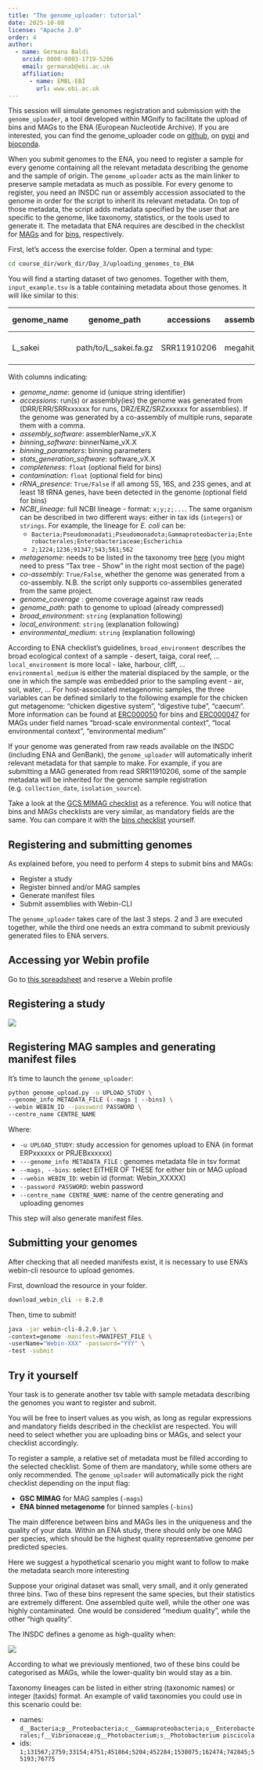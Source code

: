 ```yaml
---
title: "The genome_uploader: tutorial"
date: 2025-10-08
license: "Apache 2.0"
order: 4
author:
  - name: Germana Baldi
    orcid: 0000-0003-1719-5206
    email: germanab@ebi.ac.uk
    affiliation: 
      - name: EMBL-EBI
        url: www.ebi.ac.uk
---
```


This session will simulate genomes registration and submission with the `genome_uploader`, a tool developed within MGnify to facilitate the upload of bins and MAGs to the ENA (European Nucleotide Archive). If you are interested, you can find the genome_uploader code on [github](https://github.com/EBI-Metagenomics/genome_uploader), on [pypi](https://pypi.org/project/genome-uploader/) and [bioconda](https://bioconda.github.io/recipes/genome-uploader/README.html).

When you submit genomes to the ENA, you need to register a sample for every genome containing all the relevant metadata describing the genome and the sample of origin. The `genome_uploader` acts as the main linker to preserve sample metadata as much as possible. For every genome to register, you need an INSDC run or assembly accession associated to the genome in order for the script to inherit its relevant metadata. On top of those metadata, the script adds metadata specified by the user that are specific to the genome, like taxonomy, statistics, or the tools used to generate it. The metadata that ENA requires are descibed in the checklist for [MAGs](https://www.ebi.ac.uk/ena/browser/view/ERC000050) and for [bins](https://www.ebi.ac.uk/ena/browser/view/ERC000047), respectively.

First, let's access the exercise folder. Open a terminal and type:

```bash
cd course_dir/work_dir/Day_3/uploading_genomes_to_ENA
```

You will find a starting dataset of two genomes. Together with them, `input_example.tsv` is a table containing metadata about those genomes. It will like similar to this: 

::: {.table-responsive}
| genome_name | genome_path | accessions | assembly_software | binning_software | binning_parameters | stats_generation_software | completeness | contamination | genome_coverage | metagenome | co-assembly | broad_environment | local_environment | environmental_medium | rRNA_presence | taxonomy_lineage |
| --- | --- | --- | --- | --- | --- | --- | --- | --- | --- | --- | --- | --- | --- | --- | --- | --- |
| L_sakei | path/to/L_sakei.fa.gz | SRR11910206 | megahit_v1.2.9 | metabat_v1.2 | default | CheckM2_v1.0.1 | 99.7 | 0.38 | 27 | marine sediment metagenome | False | marine | coast | coastal sediment | True | d__Bacteria;p__Firmicutes;c__Bacilli;o__Lactobacillales;f__Lactobacillaceae;g__Latilactobacillus;s__Lactobacillus sakei |
:::

With columns indicating:

  * _genome_name_: genome id (unique string identifier)
  * _accessions_: run(s) or assembly(ies) the genome was generated from (DRR/ERR/SRRxxxxxx for runs, DRZ/ERZ/SRZxxxxxx for assemblies). If the genome was generated by a co-assembly of multiple runs, separate them with a comma.
  * _assembly_software_: assemblerName_vX.X
  * _binning_software_: binnerName_vX.X
  * _binning_parameters_: binning parameters
  * _stats_generation_software_: software_vX.X
  * _completeness_: `float` (optional field for bins)
  * _contamination_: `float` (optional field for bins)
  * _rRNA_presence_: `True/False` if all among 5S, 16S, and 23S genes, and at least 18 tRNA genes, have been detected in the genome (optional field for bins)
  * _NCBI_lineage_: full NCBI lineage - format: `x;y;z;...`. The same organism can be described in two different ways:  either in tax ids (`integers`) or `strings`. For example, the lineage for _E. coli_ can be:
    * `Bacteria;Pseudomonadati;Pseudomonadota;Gammaproteobacteria;Enterobacterales;Enterobacteriaceae;Escherichia`
    * `2;1224;1236;91347;543;561;562`
  * _metagenome_: needs to be listed in the taxonomy tree [here](<https://www.ebi.ac.uk/ena/browser/view/408169?show=tax-tree>) (you might need to press "Tax tree - Show" in the right most section of the page)
  * _co-assembly_: `True/False`, whether the genome was generated from a co-assembly. N.B. the script only supports co-assemblies generated from the same project.
  * _genome_coverage_ : genome coverage against raw reads
  * _genome_path_: path to genome to upload (already compressed)
  * _broad_environment_: `string` (explanation following)
  * _local_environment_: `string` (explanation following)
  * _environmental_medium_: `string` (explanation following)

According to ENA checklist's guidelines, `broad_environment` describes the broad ecological context of a sample - desert, taiga, coral reef, ... `local_environment` is more local - lake, harbour, cliff, ... `environmental_medium` is either the material displaced by the sample, or the one in which the sample was embedded prior to the sampling event - air, soil, water, ...
For host-associated metagenomic samples, the three variables can be defined similarly to the following example for the chicken gut metagenome: "chicken digestive system", "digestive tube", "caecum". More information can be found at [ERC000050](<https://www.ebi.ac.uk/ena/browser/view/ERC000050>) for bins and [ERC000047](<https://www.ebi.ac.uk/ena/browser/view/ERC000047>) for MAGs under field names "broad-scale environmental context", "local environmental context", "environmental medium"

If your genome was generated from raw reads available on the INSDC (including ENA and GenBank), the `genome_uploader` will automatically inherit relevant metadata for that sample to make. For example, if you are submitting a MAG generated from read SRR11910206, some of the sample metadata will be inherited for the genome sample registration (e.g. `collection_date`, `isolation_source`). 

Take a look at the [GCS MIMAG checklist](https://www.ebi.ac.uk/ena/browser/view/ERC000047) as a reference. You will notice that bins and MAGs checklists are very similar, as mandatory fields are the same. You can compare it with the [bins checklist](https://www.ebi.ac.uk/ena/browser/view/ERC000050) yourself.

## Registering and submitting genomes

As explained before, you need to perform 4 steps to submit bins and MAGs:

* Register a study
* Register binned and/or MAG samples
* Generate manifest files
* Submit assemblies with Webin-CLI

The `genome_uploader` takes care of the last 3 steps. 2 and 3 are executed together, while the third one needs an extra command to submit previously generated files to ENA servers.

## Accessing yor Webin profile

Go to [this spreadsheet](https://docs.google.com/document/d/1uPy4kua_WjaGeGbPmxA-h15WX9g9_FcS/edit?usp=sharing&ouid=103754228271574317142&rtpof=true&sd=true) and reserve a Webin profile

## Registering a study
![](genome_uploader/register_a_study.png)

## Registering MAG samples and generating manifest files

It's time to launch the `genome_uploader`:

```bash
python genome_upload.py -u UPLOAD_STUDY \
--genome_info METADATA_FILE (--mags | --bins) \
--webin WEBIN_ID --password PASSWORD \
--centre_name CENTRE_NAME
```

Where:

* `-u UPLOAD_STUDY`: study accession for genomes upload to ENA (in format ERPxxxxxx or PRJEBxxxxxx)
* `---genome_info METADATA_FILE` : genomes metadata file in tsv format
* `--mags, --bins`: select EITHER OF THESE for either bin or MAG upload
* `--webin WEBIN_ID`: webin id (format: Webin_XXXXX)
* `--password PASSWORD`: webin password
* `--centre_name CENTRE_NAME`: name of the centre generating and uploading genomes

This step will also generate manifest files. 

## Submitting your genomes
After checking that all needed manifests exist, it is necessary to use ENA's webin-cli resource to upload genomes.

First, download the resource in your folder.

```bash
download_webin_cli -v 8.2.0
```

Then, time to submit!

```bash
java -jar webin-cli-8.2.0.jar \
-context=genome -manifest=MANIFEST_FILE \
-userName="Webin-XXX" -password="YYY" \
-test -submit
```

## Try it yourself

:::{.callout-step .callout-tip}
Your task is to generate another tsv table with sample metadata describing the genomes you want to register and submit.
:::

You will be free to insert values as you wish, as long as regular expressions and mandatory fields described in the checklist are respected. You will need to select whether you are uploading bins or MAGs, and select your checklist accordingly. 

:::{.callout-note}
To register a sample, a relative set of metadata must be filled according to the selected checklist. Some of them are mandatory, while some others are only recommended. The `genome_uploader` will automatically pick the right checklist depending on the input flag:

* __GSC MIMAG__ for MAG samples (`-mags`)
* __ENA binned metagenome__ for binned samples (`-bins`)
:::

The main difference between bins and MAGs lies in the uniqueness and the quality of your data. Within an ENA study, there should only be one MAG per species, which should be the highest quality representative genome per predicted species. 

Here we suggest a hypothetical scenario you might want to follow to make the metadata search more interesting

Suppose your original dataset was small, very small, and it only generated three bins. Two of these bins represent the same species, but their statistics are extremely different. One assembled quite well, while the other one was highly contaminated. One would be considered "medium quality", while the other "high quality". 

:::{.callout-tip}
The INSDC defines a genome as high-quality when: 

![](genome_uploader/high-quality-def-genomeUploader.png)
::: 

According to what we previously mentioned, two of these bins could be categorised as MAGs, while the lower-quality bin would stay as a bin.

:::{.callout-tip}
Taxonomy lineages can be listed in either string (taxonomic names) or integer (taxids) format. An example of valid taxonomies you could use in this scenario could be:

* names: `d__Bacteria;p__Proteobacteria;c__Gammaproteobacteria;o__Enterobacterales;f__Vibrionaceae;g__Photobacterium;s__Photobacterium piscicola`
* ids: `1;131567;2759;33154;4751;451864;5204;452284;1538075;162474;742845;55193;76775`
:::
